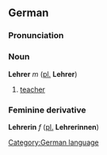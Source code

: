 ==German==
===Pronunciation===
{{IPA|[ˈleːʁɐ]}}
===Noun===
'''Lehrer''' ''m'' ([[plural|pl.]] '''Lehrer''')

#[[teacher]]

===Feminine derivative===
'''Lehrerin''' ''f'' ([[plural|pl.]] '''Lehrerinnen''')

[[Category:German language]]